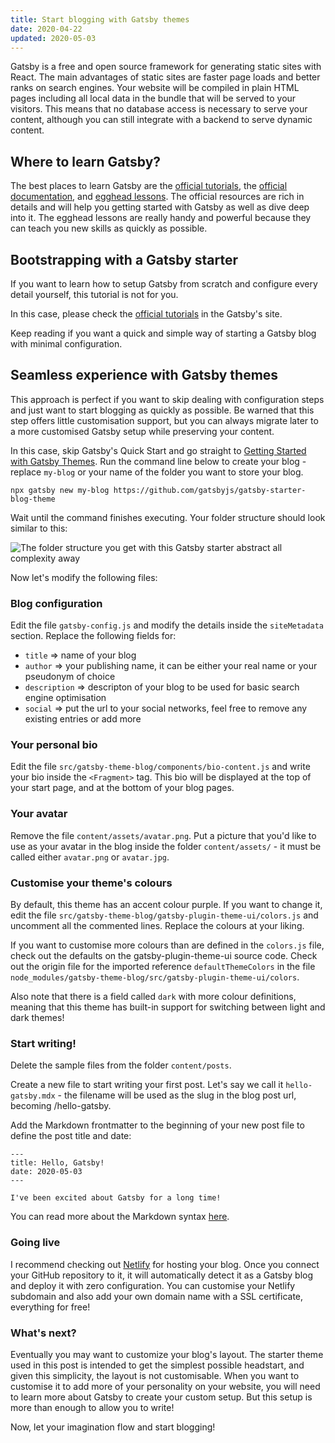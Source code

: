 ```yaml
---
title: Start blogging with Gatsby themes
date: 2020-04-22
updated: 2020-05-03
---
```


Gatsby is a free and open source framework for generating static sites with React. The main advantages of static sites are faster page loads and better ranks on search engines. Your website will be compiled in plain HTML pages including all local data in the bundle that will be served to your visitors. This means that no database access is necessary to serve your content, although you can still integrate with a backend to serve dynamic content.

## Where to learn Gatsby?

The best places to learn Gatsby are the [official tutorials](https://www.gatsbyjs.org/tutorial/), the [official documentation](https://www.gatsbyjs.org/docs/), and [egghead lessons](https://egghead.io/). The official resources are rich in details and will help you getting started with Gatsby as well as dive deep into it. The egghead lessons are really handy and powerful because they can teach you new skills as quickly as possible.

## Bootstrapping with a Gatsby starter

If you want to learn how to setup Gatsby from scratch and configure every detail yourself, this tutorial is not for you.

In this case, please check the [official tutorials](https://www.gatsbyjs.org/tutorial/) in the Gatsby's site.

Keep reading if you want a quick and simple way of starting a Gatsby blog with minimal configuration.

## Seamless experience with Gatsby themes

This approach is perfect if you want to skip dealing with configuration steps and just want to start blogging as quickly as possible. Be warned that this step offers little customisation support, but you can always migrate later to a more customised Gatsby setup while preserving your content.

In this case, skip Gatsby's Quick Start and go straight to [Getting Started with Gatsby Themes](https://www.gatsbyjs.org/docs/themes/getting-started/). Run the command line below to create your blog - replace `my-blog` or your name of the folder you want to store your blog.

```
npx gatsby new my-blog https://github.com/gatsbyjs/gatsby-starter-blog-theme
```

Wait until the command finishes executing. Your folder structure should look similar to this:

![The folder structure you get with this Gatsby starter abstract all complexity away](../assets/hello-gatsby-folder-structure.jpg)

Now let's modify the following files:

### Blog configuration

Edit the file `gatsby-config.js` and modify the details inside the `siteMetadata` section. Replace the following fields for:

- `title` => name of your blog
- `author` => your publishing name, it can be either your real name or your pseudonym of choice
- `description` => descripton of your blog to be used for basic search engine optimisation
- `social` => put the url to your social networks, feel free to remove any existing entries or add more

### Your personal bio

Edit the file `src/gatsby-theme-blog/components/bio-content.js` and write your bio inside the `<Fragment>` tag. This bio will be displayed at the top of your start page, and at the bottom of your blog pages.

### Your avatar

Remove the file `content/assets/avatar.png`. Put a picture that you'd like to use as your avatar in the blog inside the folder `content/assets/` - it must be called either `avatar.png` or `avatar.jpg`.

### Customise your theme's colours

By default, this theme has an accent colour purple. If you want to change it, edit the file `src/gatsby-theme-blog/gatsby-plugin-theme-ui/colors.js` and uncomment all the commented lines. Replace the colours at your liking.

If you want to customise more colours than are defined in the `colors.js` file, check out the defaults on the gatsby-plugin-theme-ui source code. Check out the origin file for the imported reference `defaultThemeColors` in the file `node_modules/gatsby-theme-blog/src/gatsby-plugin-theme-ui/colors`.

Also note that there is a field called `dark` with more colour definitions, meaning that this theme has built-in support for switching between light and dark themes!

### Start writing!

Delete the sample files from the folder `content/posts`.

Create a new file to start writing your first post. Let's say we call it `hello-gatsby.mdx` - the filename will be used as the slug in the blog post url, becoming /hello-gatsby.

Add the Markdown frontmatter to the beginning of your new post file to define the post title and date:

```
---
title: Hello, Gatsby!
date: 2020-05-03
---

I've been excited about Gatsby for a long time!
```

You can read more about the Markdown syntax [here](https://github.com/adam-p/markdown-here/wiki/Markdown-Cheatsheet).

### Going live

I recommend checking out [Netlify](https://www.netlify.com/) for hosting your blog. Once you connect your GitHub repository to it, it will automatically detect it as a Gatsby blog and deploy it with zero configuration. You can customise your Netlify subdomain and also add your own domain name with a SSL certificate, everything for free!

### What's next?

Eventually you may want to customize your blog's layout. The starter theme used in this post is intended to get the simplest possible headstart, and given this simplicity, the layout is not customisable. When you want to customise it to add more of your personality on your website, you will need to learn more about Gatsby to create your custom setup. But this setup is more than enough to allow you to write!

Now, let your imagination flow and start blogging!
